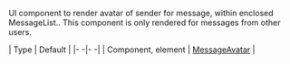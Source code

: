 UI component to render avatar of sender for message, within enclosed MessageList.. This component is only rendered for messages from other users.

| Type | Default |
|- -|- -|
| Component, element | [MessageAvatar](https://github.com/GetStream/stream-chat-react-native/blob/master/src/components/Message/MessageSimple/MessageAvatar.tsx) |
